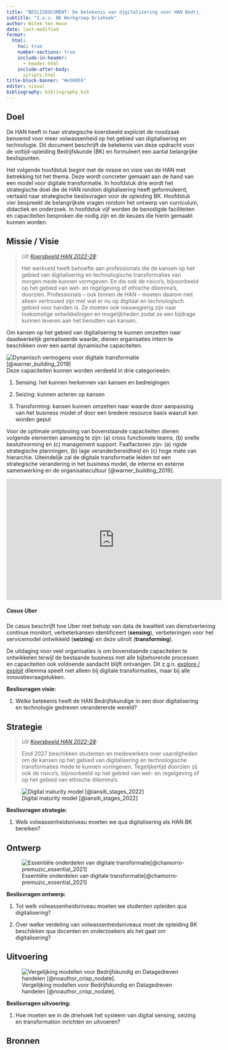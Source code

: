```yaml
---
title: "BESLISDOCUMENT: De betekenis van digitalisering voor HAN Bedrijfskunde (VT)"
subtitle: "I.o.v. BK Werkgroep Driehoek"
author: Witek ten Hove
date: last-modified
format:
  html:
    toc: true
    number-sections: true
    include-in-header:
      - header.html
    include-after-body:
      scripts.html
title-block-banner: "#e50055"
editor: visual
bibliography: bibliography.bib
---
```


## Doel

```{=html}
<p class="lead">

De HAN heeft in haar strategische koersbeeld expliciet de noodzaak benoemd voor meer volwassenheid op het gebied van digitalisering en technologie. Dit document beschrijft de betekenis van deze opdracht voor de voltijd-opleiding Bedrijfskunde (BK) en formuleert een aantal belangrijke beslispunten.

</p>
```
Het volgende hoofdstuk begint met de missie en visie van de HAN met betrekking tot het thema. Deze wordt concreter gemaakt aan de hand van een model voor digitale transformatie. In hoofdstuk drie wordt het strategische doel die de HAN rondom digitalisering heeft geformuleerd, vertaald naar strategische beslisvragen voor de opleiding BK. Hoofdstuk vier bespreekt de belangrijkste vragen rondom het ontwerp van curriculum, didactiek en onderzoek. In hoofdstuk vijf worden de benodigde faciliteiten en capaciteiten besproken die nodig zijn en de keuzes die hierin gemaakt kunnen worden.

## Missie / Visie

> *Uit [Koersbeeld HAN 2022-28](https://www.han.nl/over-de-han/missie-en-strategie/koersbeeld/):*
>
> Het werkveld heeft behoefte aan professionals die de kansen op het gebied van digitalisering en technologische transformaties van morgen mede kunnen vormgeven. En die ook de risico's, bijvoorbeeld op het gebied van wet- en regelgeving of ethische dilemma's, doorzien. Professionals -- ook binnen de HAN -- moeten daarom niet alleen vertrouwd zijn met wat er nu op digitaal en technologisch gebied voor handen is. Ze moeten ook nieuwsgierig zijn naar toekomstige ontwikkelingen en mogelijkheden zodat ze een bijdrage kunnen leveren aan het benutten van kansen.

Om kansen op het gebied van digitalisering te kunnen omzetten naar daadwerkelijk gerealiseerde waarde, dienen organisaties intern te beschikken over een aantal dynamische capaciteiten.

![Dynamische capaciteiten voor digitale transformatie.](digitalcapabilities.jpg){.m-5 alt="Dynamisch vermogens voor digitale transformatie [@warner_building_2019]"} Deze capaciteiten kunnen worden verdeeld in drie categorieeën:

1.  Sensing: het kunnen herkennen van kansen en bedreigingen

2.  Seizing: kunnen acteren op kansen

3.  Transforming: kansen kunnen omzetten naar waarde door aanpassing van het business model of door een bredere resource basis waaruit kan worden geput

Voor de optimale ontplooiing van bovenstaande capaciteiten dienen volgende elementen aanwezig te zijn: (a) cross functionele teams, (b) snelle besluitvorming en (c) management support. Faalfactoren zijn: (a) rigide strategische planningen, (b) lage veranderbereidheid en (c) hoge mate van hierarchie. Uiteindelijk zal de digitale transformatie leiden tot een strategische verandering in het business model, de interne en externe samenwerking en de organisatiecultuur [@warner_building_2019].

```{=html}
<div class="card m-5" style="width: 560px;">
  <iframe width="560" height="315" src="https://www.youtube.com/embed/63wt3TgGGxI" title="YouTube video player" frameborder="0" allow="accelerometer; autoplay; clipboard-write; encrypted-media; gyroscope; picture-in-picture; web-share" allowfullscreen></iframe>
  <div class="card-body">
    <h5 class="card-title">Casus Uber</h5>
    <p class="card-text">De casus beschrijft hoe Uber met behulp van data de kwaliteit van dienstverlening continue monitort, verbeterkansen identificeert (<strong>sensing</strong>), verbeteringen voor het servicemodel ontwikkeld (<strong>seizing</strong>) en deze uitrolt (<strong>transforming</strong>).</p>
  </div>
</div>
```
De uitdaging voor veel organisaties is om bovenstaande capaciteiten te ontwikkelen terwijl de bestaande business met alle bijbehorende processen en capaciteiten ook voldoende aandacht blijft ontvangen. Dit z.g.n. [explore / exploit](https://www.strategyzer.com/blog/the-explore-and-exploit-continuum) dilemma speelt niet alleen bij digitale transformaties, maar bij alle innovatievraagstukken.

::: {.callout-important .my-5}
**Beslisvragen visie:**

1.  Welke betekenis heeft de HAN Bedrijfskundige in een door digitalisering en technologie gedreven veranderende wereld?
:::

## Strategie

> *Uit [Koersbeeld HAN 2022-28](https://www.han.nl/over-de-han/missie-en-strategie/koersbeeld/):*
>
> Eind 2027 beschikken studenten en medewerkers over vaardigheden om de kansen op het gebied van digitalisering en technologische transformaties mede te kunnen vormgeven. Tegelijkertijd doorzien zij ook de risico's, bijvoorbeeld op het gebied van wet- en regelgeving of op het gebied van ethische dilemma's.

![Digital maturity model [@iansiti_stages_2022]](digitalmaturity.png){.m-5}

::: {.callout-important .my-5}
**Beslisvragen strategie:**

1.  Welk volwassenheidsniveau moeten we qua digitalisering als HAN BK bereiken?
:::

## Ontwerp

![Essentiële onderdelen van digitale transformatie[@chamorro-premuzic_essential_2021]](digitaltransformation.png){.m-5}

::: {.callout-important .my-5}
**Beslisvragen ontwerp:**

1.  Tot welk volwassenheidsniveau moeten we studenten opleiden qua digitalisering?

2.  Over welke verdeling van volwassenheidsniveaus moet de opleiding BK beschikken qua docenten en onderzoekers als het gaat om digitalisering?
:::

## Uitvoering

![Vergelijking modellen voor Bedrijfskundig en Datagedreven handelen [@noauthor_crisp_nodate].](crisp.png){.m-5}

::: {.callout-important .my-5}
**Beslisvragen uitvoering:**

1.  Hoe moeten we in de driehoek het systeem van digital sensing, seizing en transformation inrichten en uitvoeren?
:::

## Bronnen

::: {#refs}
:::
